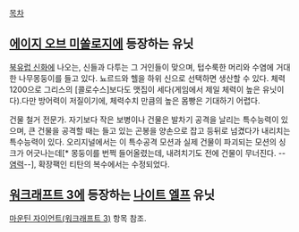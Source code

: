 [[목차]]
== [[에이지 오브 미쏠로지]]에 등장하는 유닛 ==
[[북유럽 신화]]에 나오는, 신들과 다투는 그 거인들이 맞으며, 텁수룩한 머리와 수염에 거대한 나무몽둥이를 들고 있다. 뇨르드와 헬을 하위 신으로 선택하면 생산할 수 있다. 체력 1200으로 그리스의 [콜로수스]보다도 맷집이 세다(게임에서 제일 체력이 높은 유닛이다).다만 방어력이 저질이기에, 체력수치 만큼의 높은 몸빵은 기대하기 어렵다.

건물 철거 전문가. 자기보다 작은 보병이나 건물은 발차기 공격을 날리는 특수능력이 있으며, 큰 건물을 공격할 때는 들고 있는 곤봉을 양손으로 잡고 등뒤로 넘겼다가 내리치는 특수능력이 있다. 오리지널에서는 이 특수공격 모션과 실제 건물이 파괴되는 모션의 싱크가 어긋나는데[* 몽둥이를 번쩍 들어올렸는데, 내려치기도 전에 건물이 무너진다. --[[염력]]--], 확장팩인 티탄의 복수에서는 수정되었다.

== [[워크래프트 3]]에 등장하는 [[나이트 엘프]] 유닛 ==
[[마운틴 자이언트(워크래프트 3)]] 항목 참조. 
